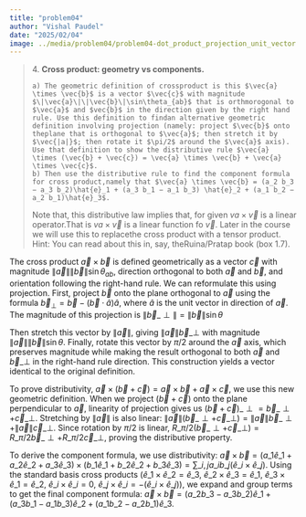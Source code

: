 ```yaml
---
title: "problem04"
author: "Vishal Paudel"
date: "2025/02/04"
image: ../media/problem04/problem04-dot_product_projection_unit_vector.png
---
```


> 4\. **Cross product: geometry vs components.**  
> 
>     a) The geometric definition of crossproduct is this $\vec{a} \times \vec{b}$ is a vector $\vec{c}$ with magnitude $\|\vec{a}\|\|\vec{b}\|\sin\theta_{ab}$ that is orthmorogonal to $\vec{a}$ and $vec{b}$ in the direction given by the right hand rule. Use this definition to findan alternative geometric definition involving projection (namely: project $\vec{b}$ onto theplane that is orthogonal to $\vec{a}$; then stretch it by $\vec{|a|}$; then rotate it $\pi/2$ around the $\vec{a}$ axis). Use that definition to show the distributive rule $\vec{a} \times (\vec{b} + \vec{c}) = \vec{a} \times \vec{b} + \vec{a} \times \vec{c}$.  
>     b) Then use the distributive rule to find the component formula for cross product,namely that $\vec{a} \times \vec{b} = (a_2 b_3 − a_3 b_2)\hat{e}_1 + (a_3 b_1 − a_1 b_3) \hat{e}_2 + (a_1 b_2 − a_2 b_1)\hat{e}_3$.  
> Note that, this distributive law implies that, for given $va \times \vec{v}$ is a linear operator.That is $va \times \vec{v}$ is a linear function fo $\vec{v}$. Later in the course we will use this to replacethe cross product with a tensor product. Hint: You can read about this in, say, theRuina/Pratap book (box 1.7).

The cross product $\vec{a} \times \vec{b}$ is defined geometrically as a vector $\vec{c}$ with magnitude $\|\vec{a}\|\|\vec{b}\|\sin \theta_{ab}$, direction orthogonal to both $\vec{a}$ and $\vec{b}$, and orientation following the right-hand rule. We can reformulate this using projection. First, project $\vec{b}$ onto the plane orthogonal to $\vec{a}$ using the formula $\vec{b}_{\perp} = \vec{b} - (\vec{b}\cdot\hat{a})\hat{a}$, where $\hat{a}$ is the unit vector in direction of $\vec{a}$. The magnitude of this projection is $\|\vec{b}\_{\perp}\| = \|\vec{b}\|\sin \theta$

Then stretch this vector by $\|\vec{a}\|$, giving $\|\vec{a}\|\vec{b}\_{\perp}$ with magnitude $\|\vec{a}\|\|\vec{b}\|\sin \theta$. Finally, rotate this vector by $\pi/2$ around the $\vec{a}$ axis, which preserves magnitude while making the result orthogonal to both $\vec{a}$ and $\vec{b}\_{\perp}$ in the right-hand rule direction. This construction yields a vector identical to the original definition.

To prove distributivity, $\vec{a} \times (\vec{b} + \vec{c}) = \vec{a} \times \vec{b} + \vec{a} \times \vec{c}$, we use this new geometric definition. When we project $(\vec{b} + \vec{c})$ onto the plane perpendicular to $\vec{a}$, linearity of projection gives us $(\vec{b} + \vec{c})\_{\perp} = \vec{b}\_{\perp} + \vec{c}\_{\perp}$. Stretching by $\|\vec{a}\|$ is also linear: $\|\vec{a}\|(\vec{b}\_{\perp} + \vec{c}\_{\perp}) = \|\vec{a}\|\vec{b}\_{\perp} + \|\vec{a}\|\vec{c}\_{\perp}$. Since rotation by $\pi/2$ is linear, $R\_{\pi/2}(\vec{b}\_{\perp} + \vec{c}\_{\perp}) = R\_{\pi/2}\vec{b}\_{\perp} + R\_{\pi/2}\vec{c}\_{\perp}$, proving the distributive property.

To derive the component formula, we use distributivity: $\vec{a} \times \vec{b} = (a\_1\hat{e}\_1 + a\_2\hat{e}\_2 + a\_3\hat{e}\_3) \times (b\_1\hat{e}\_1 + b\_2\hat{e}\_2 + b\_3\hat{e}\_3) = \sum\_{i,j} a\_ib\_j(\hat{e}\_i \times \hat{e}\_j)$. Using the standard basis cross products ($\hat{e}\_1 \times \hat{e}\_2 = \hat{e}\_3$, $\hat{e}\_2 \times \hat{e}\_3 = \hat{e}\_1$, $\hat{e}\_3 \times \hat{e}\_1 = \hat{e}\_2$, $\hat{e}\_i \times \hat{e}\_i = 0$, $\hat{e}\_j \times \hat{e}\_i = -(\hat{e}\_i \times \hat{e}\_j)$), we expand and group terms to get the final component formula: $\vec{a} \times \vec{b} = (a\_2b\_3 - a\_3b\_2)\hat{e}\_1 + (a\_3b\_1 - a\_1b\_3)\hat{e}\_2 + (a\_1b\_2 - a\_2b\_1)\hat{e}\_3$.
